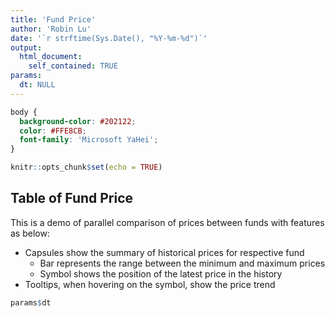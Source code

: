---
title: 'Fund Price'
author: 'Robin Lu'
date: '`r strftime(Sys.Date(), "%Y-%m-%d")`'
output:
  html_document:
    self_contained: TRUE
params:
  dt: NULL
---
\textbf{ Quote: https://bookdown.org/yihui/rmarkdown-cookbook/html-css.html }
```{css, echo=FALSE}
body {
  background-color: #202122;
  color: #FFE8CB;
  font-family: 'Microsoft YaHei';
}
```

```{r setup, include=FALSE}
knitr::opts_chunk$set(echo = TRUE)
```

## Table of Fund Price

This is a demo of parallel comparison of prices between funds with features as below:

- Capsules show the summary of historical prices for respective fund
  - Bar represents the range between the minimum and maximum prices
  - Symbol shows the position of the latest price in the history
- Tooltips, when hovering on the symbol, show the price trend

```{r charts, echo=FALSE}
params$dt
```

